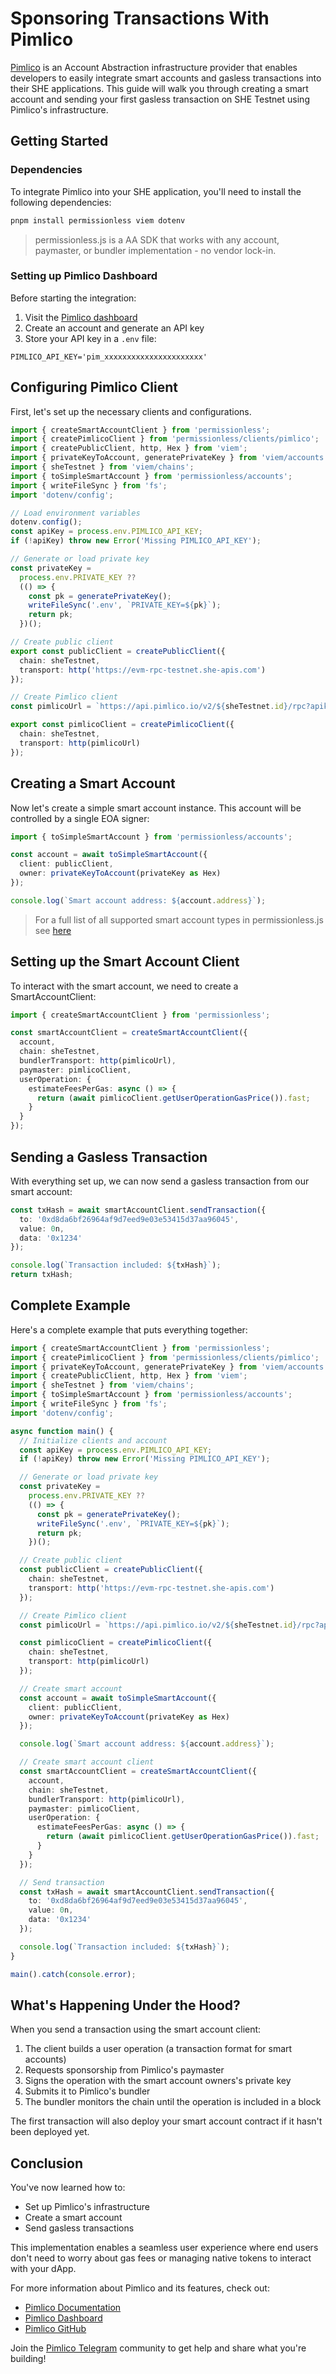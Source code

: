 # Sponsoring Transactions With Pimlico

[Pimlico](https://pimlico.io) is an Account Abstraction infrastructure provider that enables developers to easily integrate smart accounts and gasless transactions into their SHE applications. This guide will walk you through creating a smart account and sending your first gasless transaction on SHE Testnet using Pimlico's infrastructure.

## Getting Started

### Dependencies

To integrate Pimlico into your SHE application, you'll need to install the following dependencies:

```bash copy
pnpm install permissionless viem dotenv
```

> permissionless.js is a AA SDK that works with any account, paymaster, or bundler implementation - no vendor lock-in.

### Setting up Pimlico Dashboard

Before starting the integration:

1. Visit the [Pimlico dashboard](https://dashboard.pimlico.io)
2. Create an account and generate an API key
3. Store your API key in a `.env` file:

```shell copy
PIMLICO_API_KEY='pim_xxxxxxxxxxxxxxxxxxxxxx'
```

## Configuring Pimlico Client

First, let's set up the necessary clients and configurations.

```typescript copy
import { createSmartAccountClient } from 'permissionless';
import { createPimlicoClient } from 'permissionless/clients/pimlico';
import { createPublicClient, http, Hex } from 'viem';
import { privateKeyToAccount, generatePrivateKey } from 'viem/accounts';
import { sheTestnet } from 'viem/chains';
import { toSimpleSmartAccount } from 'permissionless/accounts';
import { writeFileSync } from 'fs';
import 'dotenv/config';

// Load environment variables
dotenv.config();
const apiKey = process.env.PIMLICO_API_KEY;
if (!apiKey) throw new Error('Missing PIMLICO_API_KEY');

// Generate or load private key
const privateKey =
  process.env.PRIVATE_KEY ??
  (() => {
    const pk = generatePrivateKey();
    writeFileSync('.env', `PRIVATE_KEY=${pk}`);
    return pk;
  })();

// Create public client
export const publicClient = createPublicClient({
  chain: sheTestnet,
  transport: http('https://evm-rpc-testnet.she-apis.com')
});

// Create Pimlico client
const pimlicoUrl = `https://api.pimlico.io/v2/${sheTestnet.id}/rpc?apikey=${apiKey}`;

export const pimlicoClient = createPimlicoClient({
  chain: sheTestnet,
  transport: http(pimlicoUrl)
});
```

## Creating a Smart Account

Now let's create a simple smart account instance. This account will be controlled by a single EOA signer:

```typescript copy
import { toSimpleSmartAccount } from 'permissionless/accounts';

const account = await toSimpleSmartAccount({
  client: publicClient,
  owner: privateKeyToAccount(privateKey as Hex)
});

console.log(`Smart account address: ${account.address}`);
```

> For a full list of all supported smart account types in permissionless.js see [here](https://docs.pimlico.io/permissionless/how-to/accounts/comparison)

## Setting up the Smart Account Client

To interact with the smart account, we need to create a SmartAccountClient:

```typescript copy
import { createSmartAccountClient } from 'permissionless';

const smartAccountClient = createSmartAccountClient({
  account,
  chain: sheTestnet,
  bundlerTransport: http(pimlicoUrl),
  paymaster: pimlicoClient,
  userOperation: {
    estimateFeesPerGas: async () => {
      return (await pimlicoClient.getUserOperationGasPrice()).fast;
    }
  }
});
```

## Sending a Gasless Transaction

With everything set up, we can now send a gasless transaction from our smart account:

```typescript copy
const txHash = await smartAccountClient.sendTransaction({
  to: '0xd8da6bf26964af9d7eed9e03e53415d37aa96045',
  value: 0n,
  data: '0x1234'
});

console.log(`Transaction included: ${txHash}`);
return txHash;
```

## Complete Example

Here's a complete example that puts everything together:

```typescript copy
import { createSmartAccountClient } from 'permissionless';
import { createPimlicoClient } from 'permissionless/clients/pimlico';
import { privateKeyToAccount, generatePrivateKey } from 'viem/accounts';
import { createPublicClient, http, Hex } from 'viem';
import { sheTestnet } from 'viem/chains';
import { toSimpleSmartAccount } from 'permissionless/accounts';
import { writeFileSync } from 'fs';
import 'dotenv/config';

async function main() {
  // Initialize clients and account
  const apiKey = process.env.PIMLICO_API_KEY;
  if (!apiKey) throw new Error('Missing PIMLICO_API_KEY');

  // Generate or load private key
  const privateKey =
    process.env.PRIVATE_KEY ??
    (() => {
      const pk = generatePrivateKey();
      writeFileSync('.env', `PRIVATE_KEY=${pk}`);
      return pk;
    })();

  // Create public client
  const publicClient = createPublicClient({
    chain: sheTestnet,
    transport: http('https://evm-rpc-testnet.she-apis.com')
  });

  // Create Pimlico client
  const pimlicoUrl = `https://api.pimlico.io/v2/${sheTestnet.id}/rpc?apikey=${apiKey}`;

  const pimlicoClient = createPimlicoClient({
    chain: sheTestnet,
    transport: http(pimlicoUrl)
  });

  // Create smart account
  const account = await toSimpleSmartAccount({
    client: publicClient,
    owner: privateKeyToAccount(privateKey as Hex)
  });

  console.log(`Smart account address: ${account.address}`);

  // Create smart account client
  const smartAccountClient = createSmartAccountClient({
    account,
    chain: sheTestnet,
    bundlerTransport: http(pimlicoUrl),
    paymaster: pimlicoClient,
    userOperation: {
      estimateFeesPerGas: async () => {
        return (await pimlicoClient.getUserOperationGasPrice()).fast;
      }
    }
  });

  // Send transaction
  const txHash = await smartAccountClient.sendTransaction({
    to: '0xd8da6bf26964af9d7eed9e03e53415d37aa96045',
    value: 0n,
    data: '0x1234'
  });

  console.log(`Transaction included: ${txHash}`);
}

main().catch(console.error);
```

## What's Happening Under the Hood?

When you send a transaction using the smart account client:

1. The client builds a user operation (a transaction format for smart accounts)
2. Requests sponsorship from Pimlico's paymaster
3. Signs the operation with the smart account owners's private key
4. Submits it to Pimlico's bundler
5. The bundler monitors the chain until the operation is included in a block

The first transaction will also deploy your smart account contract if it hasn't been deployed yet.

## Conclusion

You've now learned how to:

- Set up Pimlico's infrastructure
- Create a smart account
- Send gasless transactions

This implementation enables a seamless user experience where end users don't need to worry about gas fees or managing native tokens to interact with your dApp.

For more information about Pimlico and its features, check out:

- [Pimlico Documentation](https://docs.pimlico.io)
- [Pimlico Dashboard](https://dashboard.pimlico.io)
- [Pimlico GitHub](https://github.com/pimlicolabs)

Join the [Pimlico Telegram](https://t.me/pimlicoHQ) community to get help and share what you're building!
